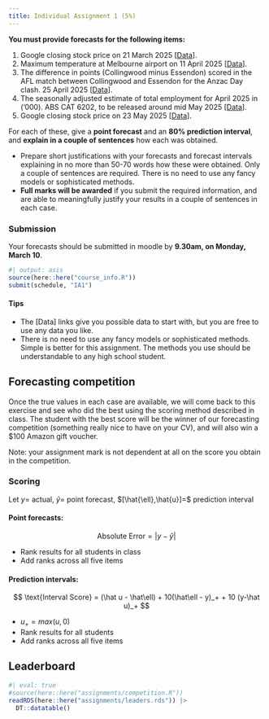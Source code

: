 ```yaml
---
title: Individual Assignment 1 (5%)
---
```


**You must provide forecasts for the following items:**

  1. Google closing stock price on 21 March 2025 [[Data](https://finance.yahoo.com/quote/GOOG/)].
  2. Maximum temperature at Melbourne airport on 11 April 2025 [[Data](http://www.bom.gov.au/climate/dwo/IDCJDW3049.latest.shtml)].
  3. The difference in points (Collingwood minus Essendon) scored in the AFL match between Collingwood and Essendon for the Anzac Day clash. 25 April 2025 [[Data](https://en.wikipedia.org/wiki/Anzac_Day_match)].
  4. The seasonally adjusted estimate of total employment for April 2025 in ('000). ABS CAT 6202, to be released around mid May 2025 [[Data](https://www.abs.gov.au/statistics/labour/employment-and-unemployment/labour-force-australia/latest-release)].
  5. Google closing stock price on 23 May 2025 [[Data](https://finance.yahoo.com/quote/GOOG/)].

For each of these, give a **point forecast** and an **80% prediction interval**, and **explain in a couple of sentences** how each was obtained.

* Prepare short justifications with your forecasts and forecast intervals explaining in no more than 50-70 words how these were obtained. Only a couple of sentences are required. There is no need to use any fancy models or sophisticated methods. 
* **Full marks will be awarded** if you submit the required information, and are able to meaningfully justify your results in a couple of sentences in each case. 

### Submission

Your forecasts should be submitted in moodle by **9.30am, on Monday, March 10**.



```r
#| output: asis
source(here::here("course_info.R"))
submit(schedule, "IA1")
```





#### Tips

* The [Data] links give you possible data to start with, but you are free to use any data you like.
* There is no need to use any fancy models or sophisticated methods. Simple is better for this assignment. The methods you use should be understandable to any high school student.

## Forecasting competition

Once the true values in each case are available, we will come back to this exercise and see who did the best using the scoring method described in class. The student with the best score will be the winner of our forecasting competition (something really nice to have on your CV), and will also win a $100 Amazon gift voucher.

Note: your assignment mark is not dependent at all on the score you obtain in the competition.


### Scoring 
\small

Let $y=$ actual, $\hat{y}=$ point forecast, $[\hat{\ell},\hat{u}]=$ prediction interval

#### Point forecasts:

$$\text{Absolute Error} = |y-\hat{y}|$$

\vspace{-0.4cm}

 * Rank results for all students in class
 * Add ranks across all five items

#### Prediction intervals:

$$
\text{Interval Score} = (\hat u - \hat\ell) + 10(\hat\ell - y)_+ + 10 (y-\hat u)_+
$$

\vspace{-0.5cm}

* $u_+=max(u,0)$
* Rank results for all students
* Add ranks across all five items

## Leaderboard

```r
#| eval: true
#source(here::here("assignments/competition.R"))
readRDS(here::here("assignments/leaders.rds")) |>
  DT::datatable()
```



<!-- ### Submitted forecasts -->

<!-- * [Q1](Q1.png); [Q1-zoom](Q1zoom.png). -->
<!-- * [Q2](Q2.png); [Q2-zoom](Q2zoom.png). -->
<!-- * [Q3](Q3.png); [Q3-zoom](Q3zoom.png). -->
<!-- * [Q4](Q4.png); [Q4-zoom](Q4zoom.png). -->

<!-- ### Leaderboard -->

<!-- <iframe src="https://docs.google.com/spreadsheets/d/1_3RcdspMIL7TIaD7566bEbUEe8LHcg4UNQS1-ex-NZg/edit?usp=sharing" width = "110%" height = 500></iframe> -->

